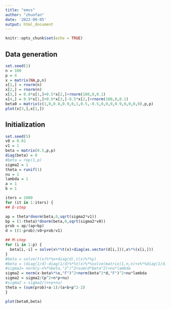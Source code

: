```yaml
---
title: "emvs"
author: "zhuofan"
date: '2022-09-05'
output: html_document
---
```


```r
knitr::opts_chunk$set(echo = TRUE)
```
## Data generation
```r
set.seed(1)
n = 100
p = 4
x = matrix(NA,p,n)
x[1,] = rnorm(n)
x[2,] = rnorm(n)
x[3,] = 0.8*x[1,]+0.5*x[2,]+rnorm(100,0,0.1)
x[4,] = 0.9*x[1,]+0.9*x[3,]-0.5*x[2,]+rnorm(100,0,0.1)
beta0 = matrix(c(1,0,0.8,0.9,0,1,0.5,-0.5,0,0,0,0.9,0,0,0,0),p,p)
plot(x[3,],x[1,])

```
## Initialization
```r
set.seed(5)
v0 = 0.01
v1 = 1
beta = matrix(0.5,p,p)
diag(beta) = 0
#beta = rep(1,p)
sigma2 = 1
theta = runif(1)
nu = 1
lambda = 1
a = 1
b = 1
```

```r
iters = 1000
for (it in 1:iters) {
## E-step

ap = theta*dnorm(beta,0,sqrt(sigma2*v1))
bp = (1-theta)*dnorm(beta,0,sqrt(sigma2*v0))
prob = ap/(ap+bp)
d = ((1-prob)/v0+prob/v1)

## M-step
for (i in 1:p) {
  beta[i,-i] = solve(x%*%t(x)+diag(as.vector(d[i,])),x%*%(x[i,]))
}
#beta = solve(t(x)%*%x+diag(d),t(x)%*%y)
#beta = (diag(1/d)-diag(1/d)%*%t(x)%*%solve(matrix(1,n,n)+x%*%diag(1/d)%*%t(x),x%*%diag(1/d)))%*%t(x)%*%y
#sigma2= norm(y-x%*%beta,"2")^2+sum(d*beta^2)+nu*lambda
sigma2 = norm(x-beta%*%x,"F")^2+norm(beta^2*d,"F")^2+nu*lambda
sigma2 = sigma2/(p^2+n*p+nu)
#sigma2 = sigma2/(n+p+nu)
theta = (sum(prob)+a-1)/(a+b+p^2-2)
}
```
```r
plot(beta0,beta)
```